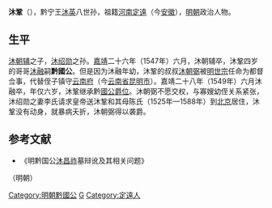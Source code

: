 '''沐鞏'''（{{bd|1546年||1549年||catIdx=M}}），黔宁王[[沐英|沐英]]八世孙，祖籍[[河南江北等處行中書省|河南]][[定远縣|定遠]]（今[[安徽|安徽]]），[[明朝|明朝]]政治人物。

==生平==
[[沐朝辅|沐朝辅]]之子，[[沐绍勋|沐绍勋]]之孙。[[嘉靖|嘉靖]]二十六年（1547年）六月，沐朝辅卒，沐鞏四岁的哥哥[[沐融|沐融]]嗣'''黔國公'''。但是因为沐融年幼，沐鞏的叔叔[[沐朝弼|沐朝弼]]被[[明世宗|明世宗]]任命为都督佥事，代替侄子镇守[[云南府|云南府]]（今[[云南省|云南省]][[昆明市|昆明市]]）。嘉靖二十八年（1549年）六月沐融卒，年仅六岁，沐鞏继承黔[[國公|國公]][[爵位|爵位]]。沐朝弼不愿交权，与寡嫂幼侄关系紧张，沐绍勋之妻李氏请求皇帝送沐鞏和其母陈氏（1525年—1588年）到[[北京|北京]]居住，沐鞏没有动身，就暴病夭折，沐朝弼得以袭爵。

==参考文献==
*《明黔国公[[沐昌祚|沐昌祚]]墓辩讹及其相关问题》
{{wikisource|明史/卷126}}

{{s-start}}
{{s-reg|other}}（明朝）
{{s-bef|before=兄[[沐融|沐融]]}}
{{s-ttl|title=[[黔國公|黔國公]]|years=1549年}}
{{s-aft|after=叔父[[沐朝弼|沐朝弼]]}}
{{s-end}}
{{明朝黔國公}}
[[Category:明朝黔國公|Category:明朝黔國公]]
[[Category:沐姓|G]]
[[Category:定遠人|Category:定遠人]]